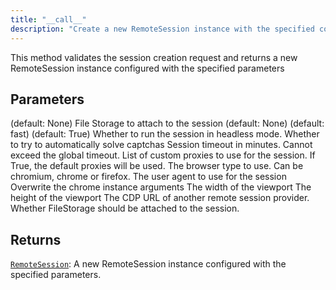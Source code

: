 ```yaml
---
title: "__call__"
description: "Create a new RemoteSession instance with the specified configuration"
---
```



This method validates the session creation request and returns a new
RemoteSession instance configured with the specified parameters


## Parameters

<ParamField path="session_id" type="UnionType[str, None]">
   (default: None)
</ParamField>

<ParamField path="storage" type="UnionType[RemoteFileStorage, None]">
  File Storage to attach to the session (default: None)
</ParamField>

<ParamField path="perception_type" type="Literal[fast, deep]">
   (default: fast)
</ParamField>

<ParamField path="raise_on_failure" type="bool">
   (default: True)
</ParamField>

<ParamField path="headless" type="bool">
  Whether to run the session in headless mode.
</ParamField>

<ParamField path="solve_captchas" type="bool">
  Whether to try to automatically solve captchas
</ParamField>

<ParamField path="timeout_minutes" type="int">
  Session timeout in minutes. Cannot exceed the global timeout.
</ParamField>

<ParamField path="proxies" type="list[typing.Annotated[notte_sdk.types.NotteProxy | notte_sdk.types.ExternalProxy, FieldInfo(annotation=NoneType, required=True, discriminator='type')]] | bool">
  List of custom proxies to use for the session. If True, the default proxies will be used.
</ParamField>

<ParamField path="browser_type" type="typing.Literal['chromium', 'chrome', 'firefox']">
  The browser type to use. Can be chromium, chrome or firefox.
</ParamField>

<ParamField path="user_agent" type="str | None">
  The user agent to use for the session
</ParamField>

<ParamField path="chrome_args" type="list">
  Overwrite the chrome instance arguments
</ParamField>

<ParamField path="viewport_width" type="int | None">
  The width of the viewport
</ParamField>

<ParamField path="viewport_height" type="int | None">
  The height of the viewport
</ParamField>

<ParamField path="cdp_url" type="str | None">
  The CDP URL of another remote session provider.
</ParamField>

<ParamField path="use_file_storage" type="bool">
  Whether FileStorage should be attached to the session.
</ParamField>

## Returns

[`RemoteSession`](../misc/remotesession): A new RemoteSession instance configured with the specified parameters.
